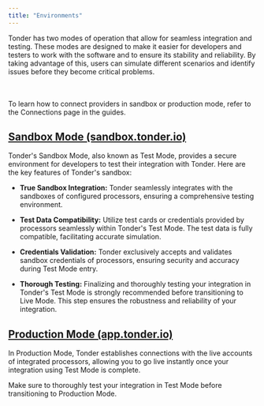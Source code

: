 ```yaml
---
title: "Environments"
---
```


Tonder has two modes of operation that allow for seamless integration and testing. These modes are designed to make it easier for developers and testers to work with the software and to ensure its stability and reliability. By taking advantage of this, users can simulate different scenarios and identify issues before they become critical problems.

<CardGroup>

<Card title="Sandbox Mode" icon="flask" href="#sandbox-mode-sandbox-tonder-io">
</Card>

<Card title="Production Mode" icon="globe" href="#production-mode-app-tonder-io">
</Card>

</CardGroup>
<br></br>
<Note>
To learn how to connect providers in sandbox or production mode, refer to the Connections page in the guides.
</Note>

## [Sandbox Mode (sandbox.tonder.io)](https://sandbox.tonder.io/)

Tonder's Sandbox Mode, also known as Test Mode, provides a secure environment for developers to test their integration with Tonder. Here are the key features of Tonder's sandbox:

- **True Sandbox Integration:** Tonder seamlessly integrates with the sandboxes of configured processors, ensuring a comprehensive testing environment.

- **Test Data Compatibility:** Utilize test cards or credentials provided by processors seamlessly within Tonder's Test Mode. The test data is fully compatible, facilitating accurate simulation.

- **Credentials Validation:** Tonder exclusively accepts and validates sandbox credentials of processors, ensuring security and accuracy during Test Mode entry.

- **Thorough Testing:** Finalizing and thoroughly testing your integration in Tonder's Test Mode is strongly recommended before transitioning to Live Mode. This step ensures the robustness and reliability of your integration.

## [Production Mode (app.tonder.io)](https://app.tonder.io/)

In Production Mode, Tonder establishes connections with the live accounts of integrated processors, allowing you to go live instantly once your integration using Test Mode is complete.

<Warning>
Make sure to thoroughly test your integration in Test Mode before transitioning to Production Mode.
</Warning>
